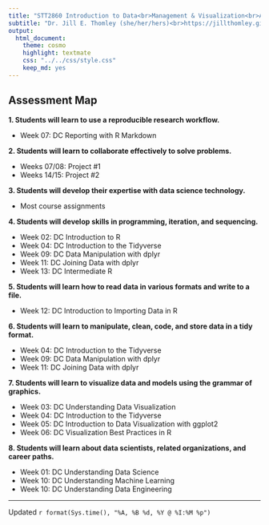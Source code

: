 ```yaml
---
title: "STT2860 Introduction to Data<br>Management & Visualization<br>Assessment Map for Spring 2023"
subtitle: "Dr. Jill E. Thomley (she/her/hers)<br>https://jillthomley.github.io/<br>thomleyje@appstate.edu" 
output: 
  html_document: 
    theme: cosmo
    highlight: textmate
    css: "../../css/style.css"
    keep_md: yes
---
```


## Assessment Map

**1. Students will learn to use a reproducible research workflow.**

* Week 07: DC Reporting with R Markdown

**2. Students will learn to collaborate effectively to solve problems.**

* Weeks 07/08: Project #1
* Weeks 14/15: Project #2

**3. Students will develop their expertise with data science technology.**

* Most course assignments

**4. Students will develop skills in programming, iteration, and sequencing.**

* Week 02: DC Introduction to R
* Week 04: DC Introduction to the Tidyverse
* Week 09: DC Data Manipulation with dplyr
* Week 11: DC Joining Data with dplyr
* Week 13: DC Intermediate R

**5. Students will learn how to read data in various formats and write to a file.**

* Week 12: DC Introduction to Importing Data in R

**6. Students will learn to manipulate, clean, code, and store data in a tidy format.**

* Week 04: DC Introduction to the Tidyverse
* Week 09: DC Data Manipulation with dplyr
* Week 11: DC Joining Data with dplyr

**7. Students will learn to visualize data and models using the grammar of graphics.**

* Week 03: DC Understanding Data Visualization
* Week 04: DC Introduction to the Tidyverse
* Week 05: DC Introduction to Data Visualization with ggplot2
* Week 06: DC Visualization Best Practices in R

**8. Students will learn about data scientists, related organizations, and career paths.**

* Week 01: DC Understanding Data Science
* Week 10: DC Understanding Machine Learning
* Week 10: DC Understanding Data Engineering

<hr>

Updated `r format(Sys.time(), "%A, %B %d, %Y @ %I:%M %p")`

